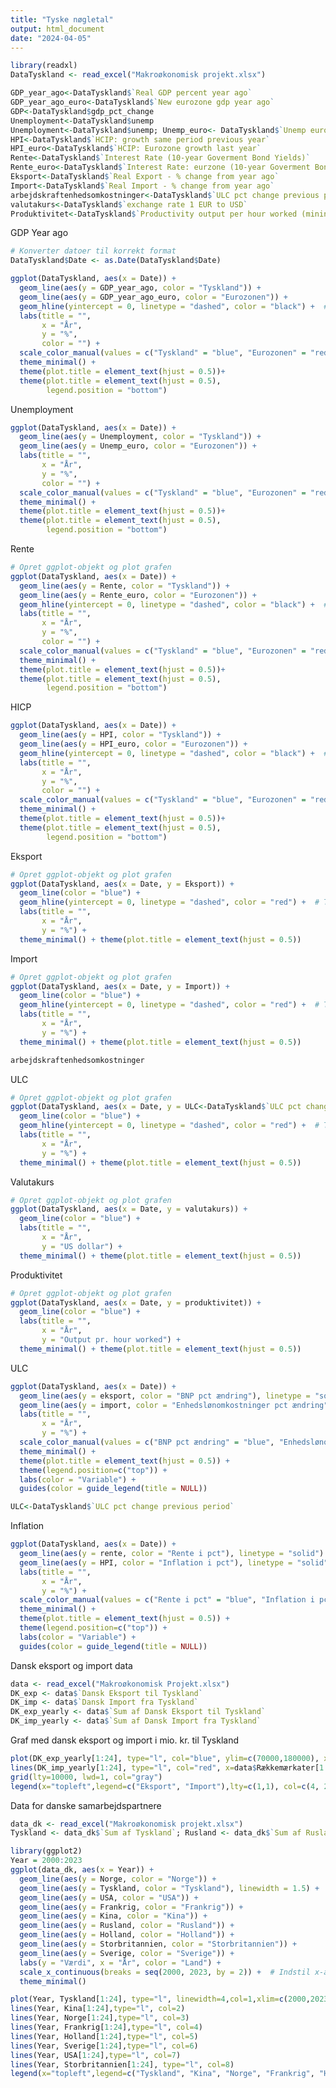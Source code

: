 ```yaml
---
title: "Tyske nøgletal"
output: html_document
date: "2024-04-05"
---
```



```r
library(readxl)
DataTyskland <- read_excel("Makroøkonomisk projekt.xlsx")
```

```r
GDP_year_ago<-DataTyskland$`Real GDP percent year ago`
GDP_year_ago_euro<-DataTyskland$`New eurozone gdp year ago`
GDP<-DataTyskland$gdp_pct_change
Unemployment<-DataTyskland$unemp
Unemployment<-DataTyskland$unemp; Unemp_euro<- DataTyskland$`Unemp eurozone`
HPI<-DataTyskland$`HCIP: growth same period previous year`
HPI_euro<-DataTyskland$`HCIP: Eurozone growth last year`
Rente<-DataTyskland$`Interest Rate (10-year Goverment Bond Yields)`
Rente_euro<-DataTyskland$`Interest Rate: eurzone (10-year Goverment Bond Yields)`
Eksport<-DataTyskland$`Real Export - % change from year ago`
Import<-DataTyskland$`Real Import - % change from year ago`
arbejdskraftenhedsomkostninger<-DataTyskland$`ULC pct change previous period`
valutakurs<-DataTyskland$`exchange rate 1 EUR to USD`
Produktivitet<-DataTyskland$`Productivity output per hour worked (mining and manufacturing)`

```


GDP Year ago
```r
# Konverter datoer til korrekt format
DataTyskland$Date <- as.Date(DataTyskland$Date)

ggplot(DataTyskland, aes(x = Date)) +
  geom_line(aes(y = GDP_year_ago, color = "Tyskland")) +
  geom_line(aes(y = GDP_year_ago_euro, color = "Eurozonen")) +
  geom_hline(yintercept = 0, linetype = "dashed", color = "black") +  # Tilføj linjen ved y = 0
  labs(title = "",
       x = "År",
       y = "%",
       color = "") +
  scale_color_manual(values = c("Tyskland" = "blue", "Eurozonen" = "red")) +
  theme_minimal() +
  theme(plot.title = element_text(hjust = 0.5))+
  theme(plot.title = element_text(hjust = 0.5),
        legend.position = "bottom")
```



Unemployment
```r
ggplot(DataTyskland, aes(x = Date)) +
  geom_line(aes(y = Unemployment, color = "Tyskland")) +
  geom_line(aes(y = Unemp_euro, color = "Eurozonen")) +
  labs(title = "",
       x = "År",
       y = "%",
       color = "") +
  scale_color_manual(values = c("Tyskland" = "blue", "Eurozonen" = "red")) +
  theme_minimal() +
  theme(plot.title = element_text(hjust = 0.5))+
  theme(plot.title = element_text(hjust = 0.5),
        legend.position = "bottom")
```



Rente
```r
# Opret ggplot-objekt og plot grafen
ggplot(DataTyskland, aes(x = Date)) +
  geom_line(aes(y = Rente, color = "Tyskland")) +
  geom_line(aes(y = Rente_euro, color = "Eurozonen")) +
  geom_hline(yintercept = 0, linetype = "dashed", color = "black") +  # Tilføj linjen ved y = 0
  labs(title = "",
       x = "År",
       y = "%",
       color = "") +
  scale_color_manual(values = c("Tyskland" = "blue", "Eurozonen" = "red")) +
  theme_minimal() +
  theme(plot.title = element_text(hjust = 0.5))+
  theme(plot.title = element_text(hjust = 0.5),
        legend.position = "bottom")
```



HICP
```r
ggplot(DataTyskland, aes(x = Date)) +
  geom_line(aes(y = HPI, color = "Tyskland")) +
  geom_line(aes(y = HPI_euro, color = "Eurozonen")) +
  geom_hline(yintercept = 0, linetype = "dashed", color = "black") +  # Tilføj linjen ved y = 0
  labs(title = "",
       x = "År",
       y = "%",
       color = "") +
  scale_color_manual(values = c("Tyskland" = "blue", "Eurozonen" = "red")) +
  theme_minimal() +
  theme(plot.title = element_text(hjust = 0.5))+
  theme(plot.title = element_text(hjust = 0.5),
        legend.position = "bottom")
```

Eksport
```r
# Opret ggplot-objekt og plot grafen
ggplot(DataTyskland, aes(x = Date, y = Eksport)) +
  geom_line(color = "blue") +
  geom_hline(yintercept = 0, linetype = "dashed", color = "red") +  # Tilføj linjen ved y = 0
  labs(title = "",
       x = "År",
       y = "%") +
  theme_minimal() + theme(plot.title = element_text(hjust = 0.5))
```



Import
```r
# Opret ggplot-objekt og plot grafen
ggplot(DataTyskland, aes(x = Date, y = Import)) +
  geom_line(color = "blue") +
  geom_hline(yintercept = 0, linetype = "dashed", color = "red") +  # Tilføj linjen ved y = 0
  labs(title = "",
       x = "År",
       y = "%") +
  theme_minimal() + theme(plot.title = element_text(hjust = 0.5))
```
```r
arbejdskraftenhedsomkostninger
```



ULC
```r
# Opret ggplot-objekt og plot grafen
ggplot(DataTyskland, aes(x = Date, y = ULC<-DataTyskland$`ULC pct change previous period`)) +
  geom_line(color = "blue") +
  geom_hline(yintercept = 0, linetype = "dashed", color = "red") +  # Tilføj linjen ved y = 0
  labs(title = "",
       x = "År",
       y = "%") +
  theme_minimal() + theme(plot.title = element_text(hjust = 0.5))
```



Valutakurs
```r
# Opret ggplot-objekt og plot grafen
ggplot(DataTyskland, aes(x = Date, y = valutakurs)) +
  geom_line(color = "blue") +
  labs(title = "",
       x = "År",
       y = "US dollar") +
  theme_minimal() + theme(plot.title = element_text(hjust = 0.5))
```



Produktivitet
```r
# Opret ggplot-objekt og plot grafen
ggplot(DataTyskland, aes(x = Date, y = produktivitet)) +
  geom_line(color = "blue") +
  labs(title = "",
       x = "År",
       y = "Output pr. hour worked") +
  theme_minimal() + theme(plot.title = element_text(hjust = 0.5))
```



ULC
```r
ggplot(DataTyskland, aes(x = Date)) +
  geom_line(aes(y = eksport, color = "BNP pct ændring"), linetype = "solid") +
  geom_line(aes(y = import, color = "Enhedslønomkostninger pct ændring"), linetype = "solid")+ # Tilføjelse af linje for enhedslønomkostninger
  labs(title = "",
       x = "År",
       y = "%") +
  scale_color_manual(values = c("BNP pct ændring" = "blue", "Enhedslønomkostninger pct ændring" = "red")) +  # Justér farverne efter behov
  theme_minimal() +
  theme(plot.title = element_text(hjust = 0.5)) +
  theme(legend.position=c("top")) +
  labs(color = "Variable") +
  guides(color = guide_legend(title = NULL))
```

```r
ULC<-DataTyskland$`ULC pct change previous period`
```



Inflation
```r
ggplot(DataTyskland, aes(x = Date)) +
  geom_line(aes(y = rente, color = "Rente i pct"), linetype = "solid") +
  geom_line(aes(y = HPI, color = "Inflation i pct"), linetype = "solid")+ # Tilføjelse af linje for enhedslønomkostninger
  labs(title = "",
       x = "År",
       y = "%") +
  scale_color_manual(values = c("Rente i pct" = "blue", "Inflation i pct" = "red")) +  # Justér farverne efter behov
  theme_minimal() +
  theme(plot.title = element_text(hjust = 0.5)) +
  theme(legend.position=c("top")) +
  labs(color = "Variable") +
  guides(color = guide_legend(title = NULL))
```




Dansk eksport og import data
```r
data <- read_excel("Makroøkonomisk Projekt.xlsx")
DK_exp <- data$`Dansk Eksport til Tyskland`
DK_imp <- data$`Dansk Import fra Tyskland`
DK_exp_yearly <- data$`Sum af Dansk Eksport til Tyskland`
DK_imp_yearly <- data$`Sum af Dansk Import fra Tyskland`
```

Graf med dansk eksport og import i mio. kr. til Tyskland
```r
plot(DK_exp_yearly[1:24], type="l", col="blue", ylim=c(70000,180000), xlab="År",ylab="Mio. kr", x=data$Rækkemærkater[1:24])
lines(DK_imp_yearly[1:24], type="l", col="red", x=data$Rækkemærkater[1:24])
grid(lty=10000, lwd=1, col="gray")
legend(x="topleft",legend=c("Eksport", "Import"),lty=c(1,1), col=c(4, 2))
```


Data for danske samarbejdspartnere
```r
data_dk <- read_excel("Makroøkonomisk projekt.xlsx")
Tyskland <- data_dk$`Sum af Tyskland`; Rusland <- data_dk$`Sum af Rusland`; USA <- data_dk$`Sum af USA`; Kina <- data_dk$`Sum af Kina`; Sverige <- data_dk$`Sum af Sverige`; Holland <- data_dk$`Sum af Nederlandene`; Frankrig <- data_dk$`Sum af Frankrig` ; Storbritannien<- data_dk$`Sum af Storbritannien`; Norge <- data_dk$`Sum af Norge`
```



```r
library(ggplot2)
Year = 2000:2023
ggplot(data_dk, aes(x = Year)) +
  geom_line(aes(y = Norge, color = "Norge")) +
  geom_line(aes(y = Tyskland, color = "Tyskland"), linewidth = 1.5) +
  geom_line(aes(y = USA, color = "USA")) +
  geom_line(aes(y = Frankrig, color = "Frankrig")) +
  geom_line(aes(y = Kina, color = "Kina")) +
  geom_line(aes(y = Rusland, color = "Rusland")) +
  geom_line(aes(y = Holland, color = "Holland")) +
  geom_line(aes(y = Storbritannien, color = "Storbritannien")) +
  geom_line(aes(y = Sverige, color = "Sverige")) +
  labs(y = "Værdi", x = "År", color = "Land") +
  scale_x_continuous(breaks = seq(2000, 2023, by = 2)) +  # Indstil x-akse etiketter
  theme_minimal()
```

```r
plot(Year, Tyskland[1:24], type="l", linewidth=4,col=1,xlim=c(2000,2023), ylim=c(5000,130000), ylab="Eksport i mio. kr.", xlab="År")
lines(Year, Kina[1:24],type="l", col=2)
lines(Year, Norge[1:24],type="l", col=3)
lines(Year, Frankrig[1:24],type="l", col=4)
lines(Year, Holland[1:24],type="l", col=5)
lines(Year, Sverige[1:24],type="l", col=6)
lines(Year, USA[1:24],type="l", col=7)
lines(Year, Storbritannien[1:24], type="l", col=8)
legend(x="topleft",legend=c("Tyskland", "Kina", "Norge", "Frankrig", "Holland", "Sverige", "USA", "Storbritannien"),lty=c(1,1), col=c(1, 2,3,4,5,6,7), cex=0.6)
```

